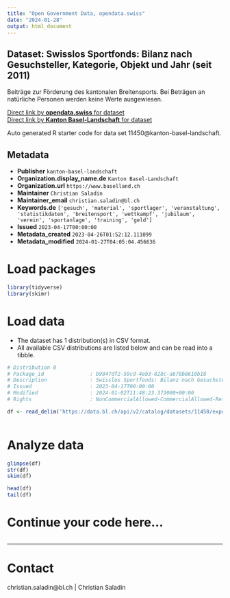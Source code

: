 ```yaml
---
title: "Open Government Data, opendata.swiss"
date: "2024-01-28"
output: html_document
---
```


## Dataset: Swisslos Sportfonds: Bilanz nach Gesuchsteller, Kategorie, Objekt und Jahr (seit 2011)

Beiträge zur Förderung des kantonalen Breitensports. Bei Beträgen an natürliche Personen werden keine Werte ausgewiesen.

[Direct link by **opendata.swiss** for dataset](https://opendata.swiss/de/dataset/swisslos-sportfonds-bilanz-nach-gesuchsteller-kategorie-objekt-und-jahr-ab-2011)<br>
[Direct link by **Kanton Basel-Landschaft** for dataset](https://data.bl.ch/explore/dataset/11450/)

Auto generated R starter code for data set 11450@kanton-basel-landschaft.

## Metadata

- **Publisher** `kanton-basel-landschaft`
- **Organization.display_name.de** `Kanton Basel-Landschaft`
- **Organization.url** `https://www.baselland.ch`
- **Maintainer** `Christian Saladin`
- **Maintainer_email** `christian.saladin@bl.ch`
- **Keywords.de** `['gesuch', 'material', 'sportlager', 'veranstaltung', 'statistikdaten', 'breitensport', 'wettkampf', 'jubilaum', 'verein', 'sportanlage', 'training', 'geld']`
- **Issued** `2023-04-17T00:00:00`
- **Metadata_created** `2023-04-26T01:52:12.111099`
- **Metadata_modified** `2024-01-27T04:05:04.456636`


# Load packages

```r

library(tidyverse)
library(skimr)

```

# Load data

-   The dataset has 1 distribution(s) in CSV format.
-   All available CSV distributions are listed below and can be read into a tibble.

```r

# Distribution 0
# Package_id               : b9847df2-59cd-4eb3-828c-a678b8610b18
# Description              : Swisslos Sportfonds: Bilanz nach Gesuchsteller, Kategorie, Objekt und Jahr (seit 2011) (csv)
# Issued                   : 2023-04-17T00:00:00
# Modified                 : 2024-01-02T11:48:23.373000+00:00
# Rights                   : NonCommercialAllowed-CommercialAllowed-ReferenceRequired

df <- read_delim('https://data.bl.ch/api/v2/catalog/datasets/11450/exports/csv')



```

# Analyze data

```r

glimpse(df)
str(df)
skim(df)

head(df)
tail(df)

```

# Continue your code here...

```r

```

------------------------------------------------------------------------

# Contact

christian.saladin@bl.ch | Christian Saladin
